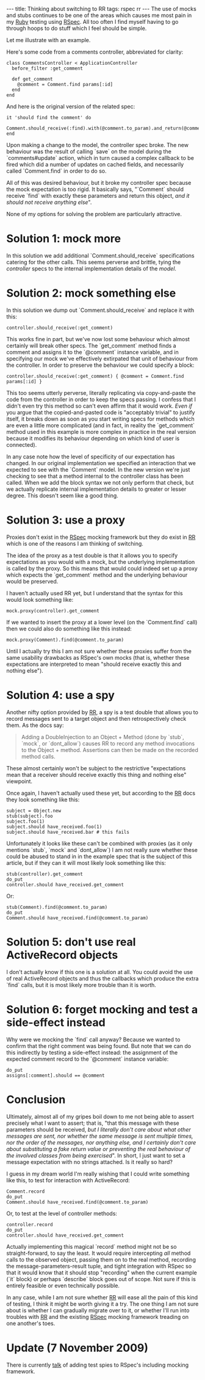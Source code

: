 ---
title: Thinking about switching to RR
tags: rspec rr
---
The use of mocks and stubs continues to be one of the areas which causes me most pain in my [[Ruby]] testing using [[RSpec]]. All too often I find myself having to go through hoops to do stuff which I feel should be simple.

Let me illustrate with an example.

Here's some code from a comments controller, abbreviated for clarity:

<pre lang="ruby">class CommentsController < ApplicationController
  before_filter :get_comment

  def get_comment
    @comment = Comment.find params[:id]
  end
end</pre>

And here is the original version of the related spec:

<pre lang="ruby">it 'should find the comment' do
  Comment.should_receive(:find).with(@comment.to_param).and_return(@comment)
end</pre>

Upon making a change to the model, the controller spec broke. The new behaviour was the result of calling `save` on the model during the `comments#update` action, which in turn caused a complex callback to be fired which did a number of updates on cached fields, and necessarily called `Comment.find` in order to do so.

All of this was desired behaviour, but it broke my controller spec because the mock expectation is too rigid. It basically says, "`Comment` should receive `find` with exactly these parameters and return this object, ''and it should not receive anything else''".

None of my options for solving the problem are particularly attractive.

= Solution 1: mock more =

In this solution we add additional `Comment.should_receive` specifications catering for the other calls. This seems perverse and brittle, tying the ''controller'' specs to the internal implementation details of the ''model''.

= Solution 2: mock something else =

In this solution we dump out `Comment.should_receive` and replace it with this:

<pre lang="ruby">controller.should_receive(:get_comment)</pre>

This works fine in part, but we've now lost some behaviour which almost certainly will break other specs. The `get_comment` method finds a comment and assigns it to the `@comment` instance variable, and in specifying our mock we've effectively extirpated that unit of behaviour from the controller. In order to preserve the behaviour we could specify a block:

<pre lang="ruby">controller.should_receive(:get_comment) { @comment = Comment.find params[:id] }</pre>

This too seems utterly perverse, literally replicating via copy-and-paste the code from the controller in order to keep the specs passing. I confess that I didn't even try this method so can't even affirm that it would work. ''Even if'' you argue that the copied-and-pasted code is "acceptably trivial" to justify itself, it breaks down as soon as you start writing specs for methods which are even a little more complicated (and in fact, in reality the `get_comment` method used in this example is more complex in practice in the real version because it modifies its behaviour depending on which kind of user is connected).

In any case note how the level of specificity of our expectation has changed. In our original implementation we specified an interaction that we expected to see with the `Comment` model. In the new version we're just checking to see that a method internal to the controller class has been called. When we add the block syntax we not only perform that check, but we actually replicate internal implementation details to greater or lesser degree. This doesn't seem like a good thing.

= Solution 3: use a proxy =

Proxies don't exist in the [[RSpec]] mocking framework but they do exist in [[RR]] which is one of the reasons I am thinking of switching.

The idea of the proxy as a test double is that it allows you to specify expectations as you would with a mock, but the underlying implementation is called by the proxy. So this means that would could indeed set up a proxy which expects the `get_comment` method and the underlying behaviour would be preserved.

I haven't actually used RR yet, but I understand that the syntax for this would look something like:

<pre lang="ruby">mock.proxy(controller).get_comment</pre>

If we wanted to insert the proxy at a lower level (on the `Comment.find` call) then we could also do something like this instead:

<pre lang="ruby">mock.proxy(Comment).find(@comment.to_param)</pre>

Until I actually try this I am not sure whether these proxies suffer from the same usability drawbacks as RSpec's own mocks (that is, whether these expectations are interpreted to mean "should receive exactly this and nothing else").

= Solution 4: use a spy =

Another nifty option provided by [[RR]], a spy is a test double that allows you to record messages sent to a target object and then retrospectively check them. As the docs say:

<blockquote>Adding a DoubleInjection to an Object + Method (done by `stub`, `mock`, or `dont_allow`) causes RR to record any method invocations to the Object + method. Assertions can then be made on the recorded method calls.</blockquote>

These almost certainly won't be subject to the restrictive "expectations mean that a receiver should receive exactly this thing and nothing else" viewpoint.

Once again, I haven't actually used these yet, but according to the [[RR]] docs they look something like this:

<pre lang="ruby">subject = Object.new
stub(subject).foo
subject.foo(1)
subject.should have_received.foo(1)
subject.should have_received.bar # this fails</pre>

Unfortunately it looks like these can't be combined with proxies (as it only mentions `stub`, `mock` and `dont_allow`) I am not really sure whether these could be abused to stand in in the example spec that is the subject of this article, but if they can it will most likely look something like this:

<pre lang="ruby">stub(controller).get_comment
do_put
controller.should have_received.get_comment</pre>

Or:

<pre lang="ruby">stub(Comment).find(@comment.to_param)
do_put
Comment.should have_received.find(@comment.to_param)</pre>

= Solution 5: don't use real ActiveRecord objects =

I don't actually know if this one is a solution at all. You could avoid the use of real ActiveRecord objects and thus the callbacks which produce the extra `find` calls, but it is most likely more trouble than it is worth.

= Solution 6: forget mocking and test a side-effect instead =

Why were we mocking the `find` call anyway? Because we wanted to confirm that the right comment was being found. But note that we can do this indirectly by testing a side-effect instead: the assignment of the expected comment record to the `@comment` instance variable:

<pre lang="ruby">do_put
assigns[:comment].should == @comment</pre>

= Conclusion =

Ultimately, almost all of my gripes boil down to me not being able to assert precisely what I want to assert; that is, "that this message with these parameters should be received, ''but I literally don't care about what other messages are sent, nor whether the same message is sent multiple times, nor the order of the messages, nor anything else, and I certainly don't care about substituting a fake return value or preventing the real behaviour of the involved classes from being exercised''". In short, I just want to set a message expectation with no strings attached. Is it really so hard?

I guess in my dream world I'm really wishing that I could write something like this, to test for interaction with ActiveRecord:

<pre lang="ruby">Comment.record
do_put
Comment.should have_received.find(@comment.to_param)</pre>

Or, to test at the level of controller methods:

<pre lang="ruby">controller.record
do_put
controller.should have_received.get_comment</pre>

Actually implementing this magical `record` method might not be so straight-forward, to say the least. It would require intercepting ''all'' method calls to the observed object, passing them on to the real method, recording the message-parameters-result tuple, and tight integration with RSpec so that it would know that it should stop "recording" when the current example (`it` block) or perhaps `describe` block goes out of scope. Not sure if this is entirely feasible or even technically possible.

In any case, while I am not sure whether [[RR]] will ease all the pain of this kind of testing, I think it might be worth giving it a try. The one thing I am not sure about is whether I can gradually migrate over to it, or whether I'll run into troubles with [[RR]] and the existing [[RSpec]] mocking framework treading on one another's toes.

= Update (7 November 2009) =

There is currently [https://rspec.lighthouseapp.com/projects/5645/tickets/906 talk] of adding test spies to RSpec's including mocking framework.
